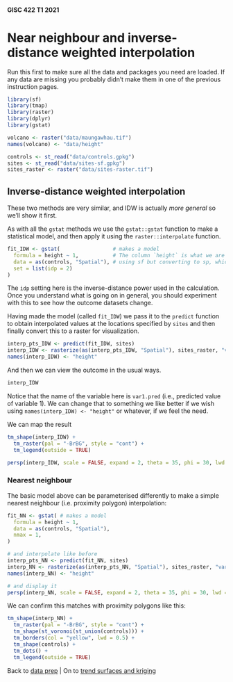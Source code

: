 #### GISC 422 T1 2021
# Near neighbour and inverse-distance weighted interpolation
Run this first to make sure all the data and packages you need are loaded. If any data are missing you probably didn't make them in one of the previous instruction pages.

```r
library(sf)
library(tmap)
library(raster)
library(dplyr)
library(gstat)

volcano <- raster("data/maungawhau.tif")
names(volcano) <- "data/height"

controls <- st_read("data/controls.gpkg")
sites <- st_read("data/sites-sf.gpkg")
sites_raster <- raster("data/sites-raster.tif")
```

## Inverse-distance weighted interpolation
These two methods are very similar, and IDW is actually *more general* so we'll show it first.

As with all the `gstat` methods we use the `gstat::gstat` function to make a statistical model, and then apply it using the `raster::interpolate` function.

```r
fit_IDW <- gstat(                 # makes a model 
  formula = height ~ 1,           # The column `height` is what we are interested in
  data = as(controls, "Spatial"), # using sf but converting to sp, which is required
  set = list(idp = 2)
)
```

The `idp` setting here is the inverse-distance power used in the calculation. Once you understand what is going on in general, you should experiment with this to see how the outcome datasets change.

Having made the model (called `fit_IDW`) we pass it to the `predict` function to obtain interpolated values at the locations specified by `sites` and then finally convert this to a raster for visualization.

```r
interp_pts_IDW <- predict(fit_IDW, sites)
interp_IDW <- rasterize(as(interp_pts_IDW, "Spatial"), sites_raster, "var1.pred")
names(interp_IDW) <- "height"
```

And then we can view the outcome in the usual ways. 
```r
interp_IDW
```
Notice that the name of the variable here is `var1.pred` (i.e., predicted value of variable 1). We can change that to something we like better if we wish using `names(interp_IDW) <- "height"` or whatever, if we feel the need.

We can map the result

```r
tm_shape(interp_IDW) + 
  tm_raster(pal = "-BrBG", style = "cont") +
  tm_legend(outside = TRUE)
```

```r
persp(interp_IDW, scale = FALSE, expand = 2, theta = 35, phi = 30, lwd = 0.5)
```

### Nearest neighbour
The basic model above can be parameterised differently to make a simple nearest neighbour (i.e. proximity polygon) interpolation:

```r
fit_NN <- gstat( # makes a model 
  formula = height ~ 1,
  data = as(controls, "Spatial"), 
  nmax = 1, 
)

# and interpolate like before
interp_pts_NN <- predict(fit_NN, sites)
interp_NN <- rasterize(as(interp_pts_NN, "Spatial"), sites_raster, "var1.pred")
names(interp_NN) <- "height"

# and display it
persp(interp_NN, scale = FALSE, expand = 2, theta = 35, phi = 30, lwd = 0.5)
```

We can confirm this matches with proximity polygons like this:
```r
tm_shape(interp_NN) + 
  tm_raster(pal = "-BrBG", style = "cont") + 
  tm_shape(st_voronoi(st_union(controls))) + 
  tm_borders(col = "yellow", lwd = 0.5) + 
  tm_shape(controls) + 
  tm_dots() + 
  tm_legend(outside = TRUE)
```

Back to [data prep](03-preparing-for-interpolation.md) | On to [trend surfaces and kriging](05-trend-surfaces-and-kriging.md)
